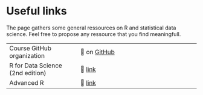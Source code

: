 # Useful links

The page gathers some general ressources on R and statistical data science. Feel free to propose any ressource that you find meaningfull.

|                            |                                               |
|----------------------------|-----------------------------------------------|
| Course GitHub organization | 🔗 on [GitHub](https://github.com/StevenGolovkine/MSDSSLTFA_R_course) |
| R for Data Science (2nd edition) | 🔗 [link](https://r4ds.hadley.nz) |
| Advanced R | 🔗 [link](https://adv-r.hadley.nz) |
